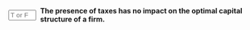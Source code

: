 ::: {.question-block}

<form onsubmit="event.preventDefault(); checkAnswerBox('module9_tf_q14','F')" style="display: flex; align-items: center; gap: 8px;">
  <input type="text" id="module9_tf_q14" name="module9_tf_q14" maxlength="1" placeholder="T or F" style="width: 55px;" data-correct-answer="F" /> 
  <label for="module9_tf_q14"><strong>The presence of taxes has no impact on the optimal capital structure of a firm.</strong></label>
</form>

<div id="feedback-module9_tf_q14" class="feedback" data-status="" style="display:none;">
FALSE. Taxes play a significant role in determining optimal capital structure, as the interest payments on debt are tax-deductible, providing a tax shield.
</div>

:::
